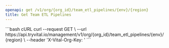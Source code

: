 ```yaml
---
openapi: get /v1/org/{org_id}/team_etl_pipelines/{env}/{region}
title: Get Team ETL Pipelines
---
```



<OrgManagementAPI />


<RequestExample>
```bash cURL
curl --request GET \
  --url https://api.tryvital.io/management/v1/org/{org_id}/team_etl_pipelines/{env}/{region} \
  --header 'X-Vital-Org-Key: <api-key>'
```
</RequestExample>
